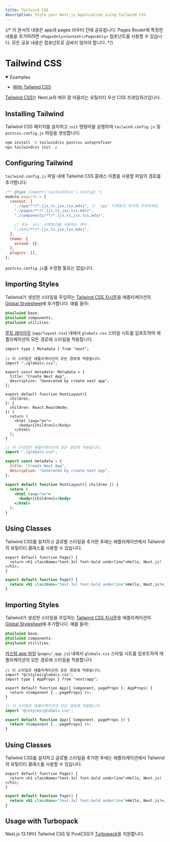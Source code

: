```yaml
---
title: Tailwind CSS
description: Style your Next.js Application using Tailwind CSS.
---
```


{/* 이 문서의 내용은 app과 pages 라우터 간에 공유됩니다. Pages Router에 특정한 내용을 추가하려면 `<PagesOnly>Content</PagesOnly>` 컴포넌트를 사용할 수 있습니다. 모든 공유 내용은 컴포넌트로 감싸지 않아야 합니다. */}

# Tailwind CSS

<PagesOnly>

<details open>
  <summary>Examples</summary>

- [With Tailwind CSS](https://github.com/vercel/next.js/tree/canary/examples/with-tailwindcss)

</details>

</PagesOnly>

[Tailwind CSS](https://tailwindcss.com/)는 Next.js와 매우 잘 어울리는 유틸리티 우선 CSS 프레임워크입니다.

## Installing Tailwind

Tailwind CSS 패키지를 설치하고 `init` 명령어를 실행하여 `tailwind.config.js` 및 `postcss.config.js` 파일을 생성합니다:

```bash filename="Terminal"
npm install -D tailwindcss postcss autoprefixer
npx tailwindcss init -p
```

## Configuring Tailwind

`tailwind.config.js` 파일 내에 Tailwind CSS 클래스 이름을 사용할 파일의 경로를 추가합니다:

```js filename="tailwind.config.js"
/** @type {import('tailwindcss').Config} */
module.exports = {
  content: [
    "./app/**/*.{js,ts,jsx,tsx,mdx}", // `app` 디렉토리 추가에 주의하세요.
    "./pages/**/*.{js,ts,jsx,tsx,mdx}",
    "./components/**/*.{js,ts,jsx,tsx,mdx}",

    // 또는 `src` 디렉토리를 사용하는 경우:
    "./src/**/*.{js,ts,jsx,tsx,mdx}",
  ],
  theme: {
    extend: {},
  },
  plugins: [],
};
```

`postcss.config.js`를 수정할 필요는 없습니다.

<AppOnly>

## Importing Styles

Tailwind가 생성한 스타일을 주입하는 [Tailwind CSS 지시문](https://tailwindcss.com/docs/functions-and-directives#directives)을 애플리케이션의 [Global Stylesheet](/docs/app/building-your-application/styling/stylesheets#global-styles)에 추가합니다. 예를 들어:

```css filename="app/globals.css"
@tailwind base;
@tailwind components;
@tailwind utilities;
```

[루트 레이아웃](/docs/app/building-your-application/routing/layouts-and-templates#root-layout-required) (`app/layout.tsx`) 내에서 `globals.css` 스타일 시트를 임포트하여 애플리케이션의 모든 경로에 스타일을 적용합니다.

```tsx filename="app/layout.tsx" switcher
import type { Metadata } from "next";

// 이 스타일은 애플리케이션의 모든 경로에 적용됩니다.
import "./globals.css";

export const metadata: Metadata = {
  title: "Create Next App",
  description: "Generated by create next app",
};

export default function RootLayout({
  children,
}: {
  children: React.ReactNode;
}) {
  return (
    <html lang="en">
      <body>{children}</body>
    </html>
  );
}
```

```jsx filename="app/layout.js" switcher
// 이 스타일은 애플리케이션의 모든 경로에 적용됩니다.
import "./globals.css";

export const metadata = {
  title: "Create Next App",
  description: "Generated by create next app",
};

export default function RootLayout({ children }) {
  return (
    <html lang="en">
      <body>{children}</body>
    </html>
  );
}
```

## Using Classes

Tailwind CSS를 설치하고 글로벌 스타일을 추가한 후에는 애플리케이션에서 Tailwind의 유틸리티 클래스를 사용할 수 있습니다.

```tsx filename="app/page.tsx" switcher
export default function Page() {
  return <h1 className="text-3xl font-bold underline">Hello, Next.js!</h1>;
}
```

```jsx filename="app/page.js" switcher
export default function Page() {
  return <h1 className="text-3xl font-bold underline">Hello, Next.js!</h1>;
}
```

</AppOnly>

<PagesOnly>

## Importing Styles

Tailwind가 생성한 스타일을 주입하는 [Tailwind CSS 지시문](https://tailwindcss.com/docs/functions-and-directives#directives)을 애플리케이션의 [Global Stylesheet](/docs/pages/building-your-application/styling/css-modules#global-styles)에 추가합니다. 예를 들어:

```css filename="styles/globals.css"
@tailwind base;
@tailwind components;
@tailwind utilities;
```

[커스텀 app 파일](/docs/pages/building-your-application/routing/custom-app) (`pages/_app.js`) 내에서 `globals.css` 스타일 시트를 임포트하여 애플리케이션의 모든 경로에 스타일을 적용합니다.

```tsx filename="pages/_app.tsx" switcher
// 이 스타일은 애플리케이션의 모든 경로에 적용됩니다.
import "@/styles/globals.css";
import type { AppProps } from "next/app";

export default function App({ Component, pageProps }: AppProps) {
  return <Component {...pageProps} />;
}
```

```jsx filename="pages/_app.js" switcher
// 이 스타일은 애플리케이션의 모든 경로에 적용됩니다.
import "@/styles/globals.css";

export default function App({ Component, pageProps }) {
  return <Component {...pageProps} />;
}
```

## Using Classes

Tailwind CSS를 설치하고 글로벌 스타일을 추가한 후에는 애플리케이션에서 Tailwind의 유틸리티 클래스를 사용할 수 있습니다.

```tsx filename="pages/index.tsx" switcher
export default function Page() {
  return <h1 className="text-3xl font-bold underline">Hello, Next.js!</h1>;
}
```

```jsx filename="pages/index.js" switcher
export default function Page() {
  return <h1 className="text-3xl font-bold underline">Hello, Next.js!</h1>;
}
```

</PagesOnly>

## Usage with Turbopack

Next.js 13.1부터 Tailwind CSS 및 PostCSS가 [Turbopack](https://turbo.build/pack/docs/features/css#tailwind-css)을 지원합니다.
